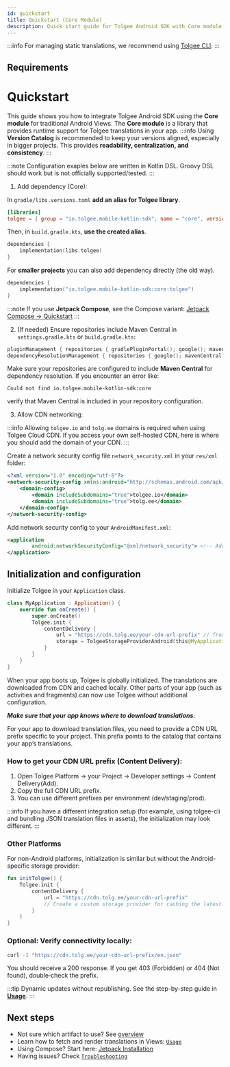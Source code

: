 ```yaml
---
id: quickstart
title: Quickstart (Core Module)
description: Quick start guide for Tolgee Android SDK with Core module (traditional Android Views)
---
```



:::info
For managing static translations, we recommend using [Tolgee CLI](https://github.com/tolgee/tolgee-cli).
:::

## Requirements

<AndroidApiRequirement />

# Quickstart

This guide shows you how to integrate Tolgee Android SDK using the **Core module** for traditional Android Views. The **Core module** is a library that provides runtime support for Tolgee translations in your app.
:::info
Using **Version Catalog** is recommended to keep your versions aligned, especially in bigger projects. This provides **readability, centralization, and consistency**.
:::

:::note
Configuration exaples below are written in Kotlin DSL. Groovy DSL should work but is not officially supported/tested.
:::

1. Add dependency (Core):

In `gradle/libs.versions.toml` **add an alias for Tolgee library**.

```toml
[libraries]
tolgee = { group = "io.tolgee.mobile-kotlin-sdk", name = "core", version.ref = "tolgee" }
```

Then, in `build.gradle.kts`, **use the created alias**.

```kotlin
dependencies {
    implementation(libs.tolgee)
}
```

For **smaller projects** you can also add dependency directly (the old way).

```kotlin
dependencies {
    implementation("io.tolgee.mobile-kotlin-sdk:core:tolgee")
}
```

:::note
If you use **Jetpack Compose**, see the Compose variant: [Jetpack Compose -> Quickstart](/android-sdk/jetpack/installation)
:::

2. (If needed) Ensure repositories include Maven Central in `settings.gradle.kts` or `build.gradle.kts`:

```kotlin
pluginManagement { repositories { gradlePluginPortal(); google(); mavenCentral() } }
dependencyResolutionManagement { repositories { google(); mavenCentral() } }
```

Make sure your repositories are configured to include **Maven Central** for dependency resolution.
If you encounter an error like:

```text
Could not find io.tolgee.mobile-kotlin-sdk:core
```

verify that Maven Central is included in your repository configuration.

3. Allow CDN networking:

:::info
Allowing `tolgee.io` and `tolg.ee` domains is required when using Tolgee Cloud CDN. If you access your own self-hosted CDN, here is where you should add the domain of your CDN.
:::

   Create a network security config file `network_security.xml` in your `res/xml` folder:

```xml
<?xml version="1.0" encoding="utf-8"?>
<network-security-config xmlns:android="http://schemas.android.com/apk/res/android">
    <domain-config>
        <domain includeSubdomains="true">tolgee.io</domain>
        <domain includeSubdomains="true">tolg.ee</domain>
    </domain-config>
</network-security-config>
```

Add network security config to your `AndroidManifest.xml`:

```xml
<application
        android:networkSecurityConfig="@xml/network_security"> <!-- Add this line to your existing application tag -->
</application>
```

## Initialization and configuration

Initialize Tolgee in your `Application` class.

```kotlin
class MyApplication : Application() {
    override fun onCreate() {
        super.onCreate()
        Tolgee.init {
            contentDelivery {
                url = "https://cdn.tolg.ee/your-cdn-url-prefix" // from Tolgee Platform → Content Delivery
                storage = TolgeeStorageProviderAndroid(this@MyApplication, BuildConfig.VERSION_CODE) // cache invalidates on app update
            }
        }
    }
}
```

When your app boots up, Tolgee is globally initialized. The translations are downloaded from CDN and cached locally. Other parts of your app (such as activities and fragments) can now use Tolgee without additional configuration.

**_Make sure that your app knows where to download translations_**:

For your app to download translation files, you need to provide a CDN URL prefix specific to your project. This prefix points to the catalog that contains your app’s translations.

### How to get your CDN URL prefix (Content Delivery):

1. Open Tolgee Platform → your Project → Developer settings → Content Delivery(Add).
2. Copy the full CDN URL prefix.
3. You can use different prefixes per environment (dev/staging/prod).

:::info
If you have a different integration setup (for example, using tolgee-cli and bundling JSON translation files in assets), the initialization may look different.
:::

### Other Platforms

For non-Android platforms, initialization is similar but without the Android-specific storage provider:

```kotlin
fun initTolgee() {
    Tolgee.init {
        contentDelivery {
            url = "https://cdn.tolg.ee/your-cdn-url-prefix"
            // Create a custom storage provider for caching the latest translations from CDN if needed
        }
    }
}
```

### **Optional**: Verify connectivity locally:

```bash
curl -I "https://cdn.tolg.ee/your-cdn-url-prefix/en.json"
```

You should receive a 200 response.
If you get 403 (Forbidden) or 404 (Not found), double‑check the prefix.

:::tip
Dynamic updates without republishing. See the step-by-step guide in [**Usage**](./usage.mdx).
:::

## Next steps

- Not sure which artifact to use? See [overview](../overview.mdx)
- Learn how to fetch and render translations in Views: [`Usage`](./usage.mdx)
- Using Compose? Start here: [Jetpack Installation](../jetpack/installation.mdx)
- Having issues? Check [`Troubleshooting`](./troubleshooting.mdx)
